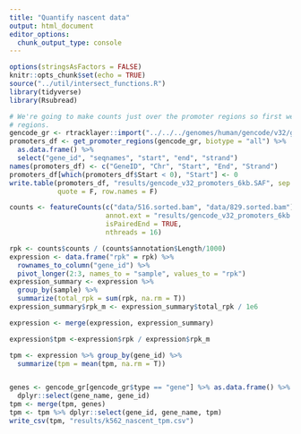 ```yaml
---
title: "Quantify nascent data"
output: html_document
editor_options: 
  chunk_output_type: console
---
```


```r
options(stringsAsFactors = FALSE)
knitr::opts_chunk$set(echo = TRUE)
source("../util/intersect_functions.R")
library(tidyverse)
library(Rsubread)
```

```r
# We're going to make counts just over the promoter regions so first we need to define the promoter
# regions.
gencode_gr <- rtracklayer::import("../../../genomes/human/gencode/v32/gencode.v32.annotation.gtf")
promoters_df <- get_promoter_regions(gencode_gr, biotype = "all") %>%
  as.data.frame() %>%
  select("gene_id", "seqnames", "start", "end", "strand") 
names(promoters_df) <- c("GeneID", "Chr", "Start", "End", "Strand")
promoters_df[which(promoters_df$Start < 0), "Start"] <- 0
write.table(promoters_df, "results/gencode_v32_promoters_6kb.SAF", sep = "\t",
            quote = F, row.names = F)

counts <- featureCounts(c("data/516.sorted.bam", "data/829.sorted.bam"),
                        annot.ext = "results/gencode_v32_promoters_6kb.SAF",
                        isPairedEnd = TRUE,
                        nthreads = 16)
```

```r
rpk <- counts$counts / (counts$annotation$Length/1000)
expression <- data.frame("rpk" = rpk) %>%
  rownames_to_column("gene_id") %>%
  pivot_longer(2:3, names_to = "sample", values_to = "rpk")
expression_summary <- expression %>% 
  group_by(sample) %>%
  summarize(total_rpk = sum(rpk, na.rm = T))
expression_summary$rpk_m <- expression_summary$total_rpk / 1e6

expression <- merge(expression, expression_summary)

expression$tpm <-expression$rpk / expression$rpk_m

tpm <- expression %>% group_by(gene_id) %>%
  summarize(tpm = mean(tpm, na.rm = T))


genes <- gencode_gr[gencode_gr$type == "gene"] %>% as.data.frame() %>%
  dplyr::select(gene_name, gene_id)
tpm <- merge(tpm, genes)
tpm <- tpm %>% dplyr::select(gene_id, gene_name, tpm)
write_csv(tpm, "results/k562_nascent_tpm.csv")
```


